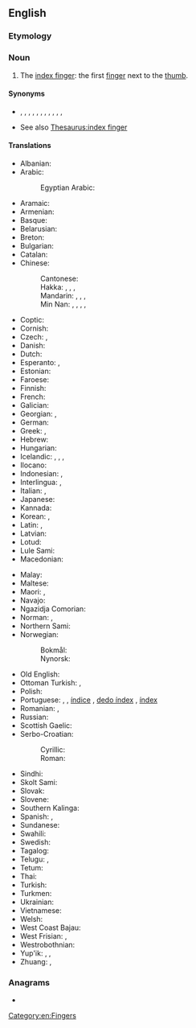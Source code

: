 ==English==

===Etymology===
{{prefix|fore|finger|lang=en}}

===Noun===
{{en-noun}}

# {{lb|en|human|_|anatomy}} The [[index finger]]: the first [[finger]] next to the [[thumb]].

====Synonyms====
* {{sense|index finger}} {{l|en|arrow-finger}}, {{l|en|demonstrator}}, {{l|en|index}}, {{l|en|index finger}}, {{l|en|insignitor}}, {{l|en|lickpot}}, {{l|en|pointer}}, {{l|en|pointer finger}}, {{l|en|pointling}}, {{l|en|showing finger}}, {{l|en|teacher}}, {{l|en|trigger finger}}
* See also [[Thesaurus:index finger]]

====Translations====
{{trans-top|first finger next to the thumb}}
* Albanian: {{t|sq|gisht tregues|m}}
* Arabic: {{t|ar|سَبَّابَة|f}}
*: Egyptian Arabic: {{t|arz|سبابة|f|tr=sabbāba|sc=Arab}}
* Aramaic: {{t|arc|ܡܛܘܚܬܐ|f|tr=maṭoḥtāʾ|sc=Hebr}}
* Armenian: {{t+|hy|ցուցամատ}}
* Basque: {{t|eu|hatz erakusle}}
* Belarusian: {{t|be|паказа́льны па́лец|m|sc=Cyrl}}
* Breton: {{t+|br|biz-yod|m}}
* Bulgarian: {{t+|bg|показа́лец|m|sc=Cyrl}}
* Catalan: {{t+|ca|índex|m}}
* Chinese:
*: Cantonese: {{t|yue|食指|tr=sik6 zi2}}
*: Hakka: {{t|hak|蛇頭指}}, {{t|hak|蛇头指|tr=sà-thèu-chṳ́}}, {{t|hak|指人指|tr=chṳ́-ngìn-chṳ́, chí-ngìn-chí}}, {{t|hak|拈食指|tr=ngiâm-sṳ̍t-chṳ́, ngiâm-si̍t-chí}}
*: Mandarin: {{t+|cmn|食指|tr=shízhǐ|sc=Hani}}, {{t+|cmn|二拇指|tr=èrmǔzhǐ}}, {{t+|cmn|二指|tr=èrzhǐ}}, {{t+|cmn|示指|tr=shìzhǐ}}
*: Min Nan: {{t+|nan|二指|tr=jī-cháiⁿ, lī-cháiⁿ}}, {{t+|nan|指指|tr=kí-cháiⁿ, kí-chúiⁿ, kí-chái, kí-chán}}, {{t|nan|食指|tr=si̍t-chí}}, {{t|nan|報路}}, {{t|nan|报路|tr=pò-lō͘}}
* Coptic: {{t|cop|ⲧⲏⲃ ⲛⲡⲛⲓ|m}}
* Cornish: {{t|kw|bys rag|m}}
* Czech: {{t+|cs|ukazovák|m}}, {{t+|cs|ukazováček|m}}
* Danish: {{t+|da|pegefinger}}
* Dutch: {{t+|nl|wijsvinger|m}}
* Esperanto: {{t|eo|montra fingro}}, {{t+|eo|montrofingro}}
* Estonian: {{t|et|nimetissõrm}}
* Faroese: {{t|fo|fremstifingur|m}}
* Finnish: {{t+|fi|etusormi}}
* French: {{t+|fr|index|m}}
* Galician: {{t+|gl|furabolos|m}}
* Georgian: {{t|ka|სალოკი თითი}}, {{t|ka|საჩვენებელი თითი}}
* German: {{t+|de|Zeigefinger|m}}
* Greek: {{t+|el|δείκτης|m}}, {{t+|el|λιχανός|m}}
* Hebrew: {{t|he|אצבע מורה|m|tr=étzba moré|sc=Hebr}}
* Hungarian: {{t+|hu|mutatóujj}}
* Icelandic: {{t|is|vísifingur|m}}, {{t|is|sleikifingur|m}}, {{t|is|bendifingur|m}}, {{t|is|vísiputti|m}}
* Ilocano: {{t|ilo|tammudo}}
* Indonesian: {{t+|id|jari telunjuk}}, {{t|id|tarjani}}
* Interlingua: {{t|ia|digito indice}}, {{t|ia|indice}}
* Italian: {{t+|it|indice|m}}, {{t|it|dito indice|m}}
* Japanese: {{t+|ja|人差し指|tr=ひとさしゆび, hitosashiyubi|sc=Jpan}}
* Kannada: {{t-needed|kn}}
* Korean: {{t+|ko|집게손가락|tr=jipge-songarak}}, {{t|ko|검지}}
* Latin: {{t|la|index|c}}, {{t|la|digitus salūtāris|m}}
* Latvian: {{t|lv|rādītājpirksts|m}}
* Lotud: {{t|dtr|gontuduk}}
* Lule Sami: {{t|smj|tjutjuk}}
* Macedonian: {{t|mk|показа́лец|m}}
{{trans-mid}}
* Malay: {{t|ms|jari telunjuk}}
* Maltese: {{t|mt|saba’ l-werrej|m}}
* Maori: {{t|mi|kōroa}}, {{t|mi|takoroa}}
* Navajo: {{t|nv|álaʼ tsostsʼidí}}
* Ngazidja Comorian: {{t|zdj|sha shahada|c7|c8}}
* Norman: {{t|nrf|preunmié dé|m}} {{qualifier|Jersey}}, {{t|nrf|arideigt|m}} {{qualifier|Guernsey}}
* Northern Sami: {{t|se|čuvdi}}
* Norwegian:
*: Bokmål: {{t|nb|pekefinger|m}}
*: Nynorsk: {{t|nn|peikefinger|m}}
* Old English: {{t|ang|sċytefinger|m}}
* Ottoman Turkish: {{t|ota|سبابه|tr=sebbâbe|sc=ota-Arab}}, {{t|ota|شهادت پرمغي|tr=šahadet barmaği|sc=ota-Arab}}
* Polish: {{t+|pl|palec wskazujący|m-in}}
* Portuguese: {{t+|pt|dedo indicador|m}}, {{t+|pt|indicador|m}}, [[índice]] {{g|m}} {{qualifier|Portugal}}, [[dedo índex]] {{g|m}} {{qualifier|Portugal}}, [[índex]] {{g|m}} {{qualifier|Portugal}}
* Romanian: {{t|ro|deget arătător|n}}, {{t+|ro|arătător|n}}
* Russian: {{t+|ru|указа́тельный па́лец|m}}
* Scottish Gaelic: {{t|gd|sgealbag|f}}
* Serbo-Croatian:
*: Cyrillic: {{t|sh|ка̀жипрст|m}}
*: Roman: {{t+|sh|kàžiprst|m}}
* Sindhi: {{t|sd|ڏسڻي|f}}
* Skolt Sami: {{t|sms|čuõjjiǩ}}
* Slovak: {{t|sk|ukazovák|m}}
* Slovene: {{t+|sl|kazalec|m}}
* Southern Kalinga: {{t|ksc|pattuchu}}
* Spanish: {{t+|es|índice|m}}, {{t|es|dedo índice|m}}
* Sundanese: {{t|su|curuk}}
* Swahili: {{t|sw|kidole cha shahada}}
* Swedish: {{t+|sv|pekfinger|n}}
* Tagalog: {{t|tl|hintuturo}}
* Telugu: {{t|te|చూపుడువేలు}}, {{t+|te|తర్జని}}
* Tetum: {{t|tet|liman fuan hatudu}}
* Thai: {{t+|th|นิ้วชี้}}
* Turkish: {{t+|tr|işaret parmağı}}
* Turkmen: {{t|tk|süýem barmak}}
* Ukrainian: {{t|uk|вказі́вний па́лець|m|sc=Cyrl}}
* Vietnamese: {{t+|vi|ngón tay trỏ}}
* Welsh: {{t+|cy|mynegfys}}
* West Coast Bajau: {{t|bdr|temboro'}}
* West Frisian: {{t|fy|foarste finger}}, {{t|fy|wiisfinger}}
* Westrobothnian: {{t|gmq-bot|slipperbókk|m}}
* Yup'ik: {{t|esu|keniun}}, {{t|esu|tekeq}}, {{t|esu|tengayuq}}
* Zhuang: {{t|za|lwgfwngzyinx}}, {{t|za|fwngzyinx}}
{{trans-bottom}}

===Anagrams===
* {{anagrams|en|a=eeffginorr|reoffering}}

[[Category:en:Fingers]]